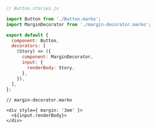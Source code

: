 ```js
// Button.stories.js

import Button from './Button.marko';
import MarginDecorator from './margin-decorator.marko';

export default {
  component: Button,
  decorators: [
    (Story) => ({
      component: MarginDecorator,
      input: {
        renderBody: Story,
      },
    }),
  ],
};
```

```marko
// margin-decorator.marko

<div style={ margin: '3em' }>
  <${input.renderBody}>
</div>
```
